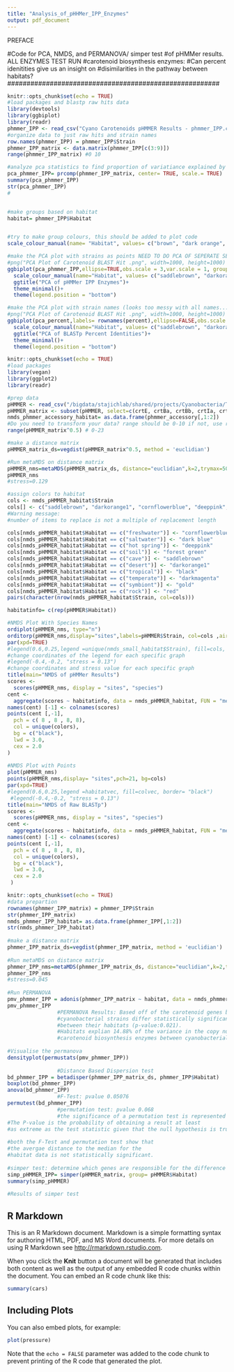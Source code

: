 ```yaml
---
title: "Analysis_of_pHHMer_IPP_Enzymes"
output: pdf_document
---
```


#################### PREFACE ##########################
#Code for PCA, NMDS, and PERMANOVA/ simper test 
#of pHMMer results. ALL ENZYMES TEST RUN 
#carotenoid biosynthesis enzymes:
#Can percent idenitities give us an insight on 
#disimilarities in the pathway between habitats?  
#######################################################

```r
knitr::opts_chunk$set(echo = TRUE)
#load packages and blastp raw hits data 
library(devtools)
library(ggbiplot)
library(readr)
phmmer_IPP <- read_csv("Cyano Carotenoids pHMMER Results - phmmer_IPP.csv")
#organize data to just raw hits and strain names 
row.names(phmmer_IPP) = phmmer_IPP$Strain
phmmer_IPP_matrix <- data.matrix(phmmer_IPP[c(3:9)])
range(phmmer_IPP_matrix) #0 10

#analyze pca statistics to find proportion of variatiance explained by each gene 
pca_phmmer_IPP= prcomp(phmmer_IPP_matrix, center= TRUE, scale.= TRUE)
summary(pca_phmmer_IPP)
str(pca_phmmer_IPP)
#


#make groups based on habitat
habitat= phmmer_IPP$Habitat


#try to make group colours, this should be added to plot code 
scale_colour_manual(name= "Habitat", values= c("brown", "dark orange", "blue", "pink", "red", "dark blue", "forest green", "dark yellow", "red", "black"))

#make the PCA plot with strains as points NEED TO DO PCA OF SEPERATE SETS OF GENES 
#png("PCA Plot of Carotenoid BLAST Hit .png", width=1000, height=1000)
ggbiplot(pca_phmmer_IPP,ellipse=TRUE,obs.scale = 3,var.scale = 1, groups=habitat) +
  scale_colour_manual(name="Habitat", values= c("saddlebrown", "darkorange1", "cornflowerblue", "deeppink", "red", "dark blue", "forest green", "gold", "darkmagenta", "black"))+
  ggtitle("PCA of pHMMer IPP Enzymes")+
  theme_minimal()+
  theme(legend.position = "bottom")

#make the PCA plot with strain names (looks too messy with all names...)
#png("PCA Plot of Carotenoid BLAST Hit .png", width=1000, height=1000)
ggbiplot(pca_percent,labels= rownames(percent),ellipse=FALSE,obs.scale = 3,var.scale = 1, groups=habitat) +
  scale_colour_manual(name="Habitat", values= c("saddlebrown", "darkorange1", "cornflowerblue", "deeppink", "red", "dark blue", "forest green", "gold", "darkmagenta", "black"))+
  ggtitle("PCA of BLASTp Percent Identities")+
  theme_minimal()+
  theme(legend.position = "bottom")
```

```r
knitr::opts_chunk$set(echo = TRUE)
#load packages 
library(vegan)
library(ggplot2)
library(readr)

#prep data
pHMMER <- read_csv("/bigdata/stajichlab/shared/projects/Cyanobacteria/Terresterial_Cyano/Cyano Carotenoids pHMMER Results - phmmer (1).csv")
pHMMER_matrix <- subset(pHMMER, select=c(crtE, crtBa, crtBb, crtIa, crtIb, cruA, cruP, crtL, crtRa, crtRb, crtG, crtX, crtW, crtOa, crtN,crtP, crtQa, crtQb, cruF, crtM),row.names=1)
nmds_phmmer_accessory_habitat= as.data.frame(phmmer_accessory[,1:2])
#Do you need to transform your data? range should be 0-10 if not, use root function
range(pHMMER_matrix^0.5) # 0-23

#make a distance matrix
pHMMER_matrix_ds=vegdist(pHMMER_matrix^0.5, method = 'euclidian')

#Run metaMDS on distance matrix
pHMMER_nms=metaMDS(pHMMER_matrix_ds, distance="euclidian",k=2,trymax=500)
pHMMER_nms
#stress=0.129

#assign colors to habitat
cols <- nmds_pHMMER_habitat$Strain
cols[] <- c("saddlebrown", "darkorange1", "cornflowerblue", "deeppink", "red", "dark blue", "forest green", "gold", "darkmagenta", "black")
#Warning message:
#number of items to replace is not a multiple of replacement length

cols[nmds_pHMMER_habitat$Habitat == c("freshwater")] <- "cornflowerblue"
cols[nmds_pHMMER_habitat$Habitat == c("saltwater")] <- "dark blue"
cols[nmds_pHMMER_habitat$Habitat == c("hot spring")] <- "deeppink"
cols[nmds_pHMMER_habitat$Habitat == c("soil")] <- "forest green"
cols[nmds_pHMMER_habitat$Habitat == c("cave")] <- "saddlebrown"
cols[nmds_pHMMER_habitat$Habitat == c("desert")] <- "darkorange1"
cols[nmds_pHMMER_habitat$Habitat == c("tropical")] <- "black"
cols[nmds_pHMMER_habitat$Habitat == c("temperate")] <- "darkmagenta"
cols[nmds_pHMMER_habitat$Habitat == c("symbiont")] <- "gold"
cols[nmds_pHMMER_habitat$Habitat == c("rock")] <- "red"
pairs(character(nrow(nmds_pHMMER_habitat$Strain, col=cols)))

habitatinfo= c(rep(pHMMER$Habitat))
```

```r
#NMDS Plot With Species Names 
ordiplot(pHMMER_nms, type="n")
orditorp(pHMMER_nms,display="sites",labels=pHMMER$Strain, col=cols ,air=0.00025)
par(xpd=TRUE)
#legend(0.6,0.25,legend =unique(nmds_small_habitat$Strain), fill=cols, border= "black")
#change coordinates of the legend for each specific graph
#legend(-0.4,-0.2, "stress = 0.13") 
#change coordinates and stress value for each specific graph
title(main="NMDS of pHMMer Results")
scores <-
  scores(pHMMER_nms, display = "sites", "species")
cent <-
  aggregate(scores ~ habitatinfo, data = nmds_pHMMER_habitat, FUN = "mean")
names(cent) [-1] <- colnames(scores)
points(cent [,-1],
  pch = c( 8 , 8 , 8, 8),
  col = unique(colors),
  bg = c("black"),
  lwd = 3.0,
  cex = 2.0
)
                
#NMDS Plot with Points
plot(pHMMER_nms)
points(pHMMER_nms,display= "sites",pch=21, bg=cols) 
par(xpd=TRUE)
#legend(0.6,0.25,legend =habitatvec, fill=colvec, border= "black")
 #legend(-0.4,-0.2, "stress = 0.13") 
title(main="NMDS of Raw BLASTp")
scores <-
  scores(pHMMER_nms, display = "sites", "species")
cent <-
  aggregate(scores ~ habitatinfo, data = nmds_pHMMER_habitat, FUN = "mean")
names(cent) [-1] <- colnames(scores)
points(cent [,-1],
  pch = c( 8 , 8 , 8, 8),
  col = unique(colors),
  bg = c("black"),
  lwd = 3.0,
  cex = 2.0
 )

```

```r
knitr::opts_chunk$set(echo = TRUE)
#data prepartion 
rownames(phmmer_IPP_matrix) = phmmer_IPP$Strain
str(phmmer_IPP_matrix)
nmds_phmmer_IPP_habitat= as.data.frame(phmmer_IPP[,1:2])
str(nmds_phmmer_IPP_habitat)
                
#make a distance matrix
phmmer_IPP_matrix_ds=vegdist(phmmer_IPP_matrix, method = 'euclidian')
                
#Run metaMDS on distance matrix
phmmer_IPP_nms=metaMDS(phmmer_IPP_matrix_ds, distance="euclidian",k=2,trymax=500)
phmmer_IPP_nms
#stress=0.045
                
#Run PERMANOVA
pmv_phmmer_IPP = adonis(phmmer_IPP_matrix ~ habitat, data = nmds_phmmer_IPP_habitat, permutations = 999, method = 'euclidean')
pmv_phmmer_IPP
                #PERMANOVA Results: Based off of the carotenoid genes being compared
                #cyanobacterial strains differ statistically significant 
                #between their habitats (p-value:0.021).
                #Habitats explian 14.88% of the variance in the copy numbers of critical 
                #carotenoid biosynthesis enzymes between cyanobacterial species. 
                
#Visualise the permanova
densityplot(permustats(pmv_phmmer_IPP))
                
                #Distance Based Dispersion test 
bd_phmmer_IPP = betadisper(phmmer_IPP_matrix_ds, phmmer_IPP$Habitat)
boxplot(bd_phmmer_IPP)
anova(bd_phmmer_IPP) 
                #F-Test: pvalue 0.05076
permutest(bd_phmmer_IPP)
                #permutation test: pvalue 0.068
                #the significance of a permutation test is represented by its P-value. 
#The P-value is the probability of obtaining a result at least 
#as extreme as the test statistic given that the null hypothesis is true. 
                
#both the F-Test and permutation test show that 
#the avergae distance to the median for the 
#habitat data is not statistically significant. 
                
#simper test: determine which genes are responsible for the difference between 2 compared habiatat groups 
simp_pHMMER_IPP= simper(pHMMER_matrix, group= pHMMER$Habitat)
summary(simp_pHMMER)
                
#Results of simper test
```

## R Markdown

This is an R Markdown document. Markdown is a simple formatting syntax for authoring HTML, PDF, and MS Word documents. For more details on using R Markdown see <http://rmarkdown.rstudio.com>.

When you click the **Knit** button a document will be generated that includes both content as well as the output of any embedded R code chunks within the document. You can embed an R code chunk like this:

```r
summary(cars)
```

## Including Plots

You can also embed plots, for example:

```r
plot(pressure)
```

Note that the `echo = FALSE` parameter was added to the code chunk to prevent printing of the R code that generated the plot.

